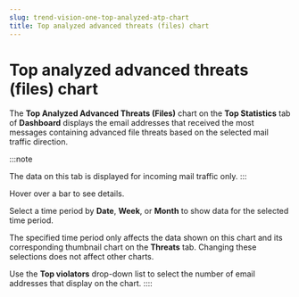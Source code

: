 ```yaml
---
slug: trend-vision-one-top-analyzed-atp-chart
title: Top analyzed advanced threats (files) chart
---
```

# Top analyzed advanced threats (files) chart

The **Top Analyzed Advanced Threats (Files)** chart on the **Top Statistics** tab of **Dashboard** displays the email addresses that received the most messages containing advanced file threats based on the selected mail traffic direction.

:::note

The data on this tab is displayed for incoming mail traffic only.
:::

Hover over a bar to see details.

Select a time period by **Date**, **Week**, or **Month** to show data for the selected time period.

The specified time period only affects the data shown on this chart and its corresponding thumbnail chart on the **Threats** tab. Changing these selections does not affect other charts.

Use the **Top violators** drop-down list to select the number of email addresses that display on the chart.
::::
